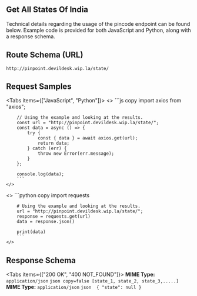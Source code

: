 
## Get All States Of India



Technical details regarding the usage of the pincode endpoint can be found below. Example code is provided for both JavaScript and Python, along with a response schema.

## Route Schema (URL)


```
http://pinpoint.devildesk.wip.la/state/

```

## Request Samples

<Tabs items={["JavaScript", "Python"]}>
  <Tab>
    <>
        ```js copy 
        import axios from "axios";

        // Using the example and looking at the results.
        const url = "http://pinpoint.devildesk.wip.la/state/";
        const data = async () => {
            try {
                const { data } = await axios.get(url);
                return data;
            } catch (err) {
                throw new Error(err.message);
            }
        };

        console.log(data);
        ```
    </>

  </Tab>
  <Tab>
    <>
        ```python copy 
        import requests

        # Using the example and looking at the results.
        url = "http://pinpoint.devildesk.wip.la/state/";
        response = requests.get(url)
        data = response.json()

        print(data)
        ```
    </>

  </Tab>
</Tabs>


## Response Schema


<Tabs items={["200 OK", "400 NOT_FOUND"]}>
  <Tab>
    **MIME Type:** `application/json`
    ```json copy=false
    [state_1, state_2, state_3,.....]
    ```
  </Tab>
  <Tab>
    **MIME Type:** `application/json`
    ```json 
    {
        "state": null
    }
    ```

  </Tab>
</Tabs>
